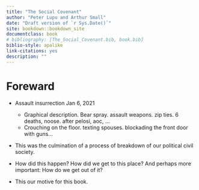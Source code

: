```yaml
--- 
title: "The Social Covenant"
author: "Peter Lupu and Arthur Small"
date: "Draft version of `r Sys.Date()`"
site: bookdown::bookdown_site
documentclass: book
# bibliography: [The_Social_Covenant.bib, book.bib]
biblio-style: apalike
link-citations: yes
description: ""
---
```


# Foreward {-}

* Assault insurrection Jan 6, 2021
  - Graphical description. Bear spray. assault weapons. zip ties. 6 deaths, noose. after pelosi, aoc, ...
  - Crouching on the floor. texting spouses. blockading the front door with guns...

* This was the culmination of a process of breakdown of our political civil society.

* How did this happen? How did we get to this place? And perhaps more important: How do we get out of it?

* This our motive for this book.


 



